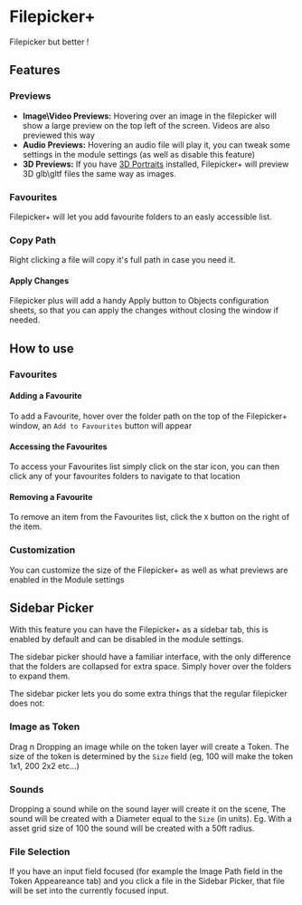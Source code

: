 
# Filepicker+

<ModuleInfo/>

Filepicker but better !

## Features

<ImageButBetter src="/images/Filepicker/Fppwindow.png" alt="Filepicker+ Window" width={2000} height={2000} className={styles.wikiimage}/>

### Previews

- **Image\\Video Previews:** Hovering over an image in the filepicker
  will show a large preview on the top left of the screen. Videos are
  also previewed this way
- **Audio Previews:** Hovering an audio file will play it, you can
  tweak some settings in the module settings (as well as disable this
  feature)
- **3D Previews:** If you have [3D Portraits](../levels-3d-preview/three-actor-portrait)
  installed, Filepicker+ will preview 3D glb\\gltf files the same way
  as images.

<ImageButBetter src="/images/Filepicker/Fppapply.png" alt="Apply Button" width={2000} height={2000} className={styles.wikiimage}/>

### Favourites

Filepicker+ will let you add favourite folders to an easly accessible
list.

### Copy Path

Right clicking a file will copy it's full path in case you need it.

#### Apply Changes

Filepicker plus will add a handy Apply button to Objects configuration
sheets, so that you can apply the changes without closing the window if
needed.

## How to use

### Favourites

<ImageButBetter src="/images/Filepicker/Fppaddfav.png" alt="Add Favourite Button" width={2000} height={2000} className={styles.wikiimage}/>

#### Adding a Favourite

To add a Favourite, hover over the folder path on the top of the
Filepicker+ window, an `Add to Favourites` button will appear

<ImageButBetter src="/images/Filepicker/Fppfavlist.png" alt="Favourites List" width={2000} height={2000} className={styles.wikiimage}/>

#### Accessing the Favourites

To access your Favourites list simply click on the star icon, you can
then click any of your favourites folders to navigate to that location

#### Removing a Favourite

To remove an item from the Favourites list, click the `X` button on the
right of the item.

### Customization

You can customize the size of the Filepicker+ as well as what previews
are enabled in the Module settings

## Sidebar Picker

<ImageButBetter src="/images/Filepicker/Sidebarpicker.png" alt="Sidebar Picker" width={2000} height={2000} className={styles.wikiimage}/>

With this feature you can have the Filepicker+ as a sidebar tab, this is
enabled by default and can be disabled in the module settings.

The sidebar picker should have a familiar interface, with the only
difference that the folders are collapsed for extra space. Simply hover
over the folders to expand them.

The sidebar picker lets you do some extra things that the regular
filepicker does not:

### Image as Token

Drag n Dropping an image while on the token layer will create a Token.
The size of the token is determined by the `Size` field (eg, 100 will
make the token 1x1, 200 2x2 etc...)

### Sounds

Dropping a sound while on the sound layer will create it on the scene,
The sound will be created with a Diameter equal to the `Size` (in
units). Eg. With a asset grid size of 100 the sound will be created with
a 50ft radius.

### File Selection

If you have an input field focused (for example the Image Path field in
the Token Appeareance tab) and you click a file in the Sidebar Picker,
that file will be set into the currently focused input.
